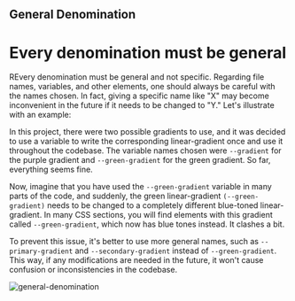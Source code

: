 ## General Denomination

# Every denomination must be general

REvery denomination must be general and not specific. Regarding file names, variables, and other elements, one should always be careful with the names chosen. In fact, giving a specific name like "X" may become inconvenient in the future if it needs to be changed to "Y." Let's illustrate with an example:

In this project, there were two possible gradients to use, and it was decided to use a variable to write the corresponding linear-gradient once and use it throughout the codebase. The variable names chosen were `--gradient` for the purple gradient and `--green-gradient` for the green gradient. So far, everything seems fine.

Now, imagine that you have used the `--green-gradient` variable in many parts of the code, and suddenly, the green linear-gradient `(--green-gradient)` needs to be changed to a completely different blue-toned linear-gradient. In many CSS sections, you will find elements with this gradient called `--green-gradient`, which now has blue tones instead. It clashes a bit.

To prevent this issue, it's better to use more general names, such as `--primary-gradient` and `--secondary-gradient` instead of `--green-gradient`. This way, if any modifications are needed in the future, it won't cause confusion or inconsistencies in the codebase.

![general-denomination](../../.images/code-conventions/general-conventions/denomination-conventions.png)
